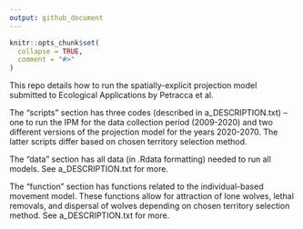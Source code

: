 ```yaml
---
output: github_document
---
```


```r
knitr::opts_chunk$set(
  collapse = TRUE,
  comment = "#>"
)
```

This repo details how to run the spatially-explicit projection model submitted to Ecological Applications by Petracca et al. 

The "scripts" section has three codes (described in a_DESCRIPTION.txt) -- one to run the IPM for the data collection period (2009-2020) and two different versions of the projection model for the years 2020-2070. The latter scripts differ based on chosen territory selection method.

The "data" section has all data (in .Rdata formatting) needed to run all models. See a_DESCRIPTION.txt for more.

The "function" section has functions related to the individual-based movement model. These functions allow for attraction of lone wolves, lethal removals, and dispersal of wolves depending on chosen territory selection method. See a_DESCRIPTION.txt for more.
